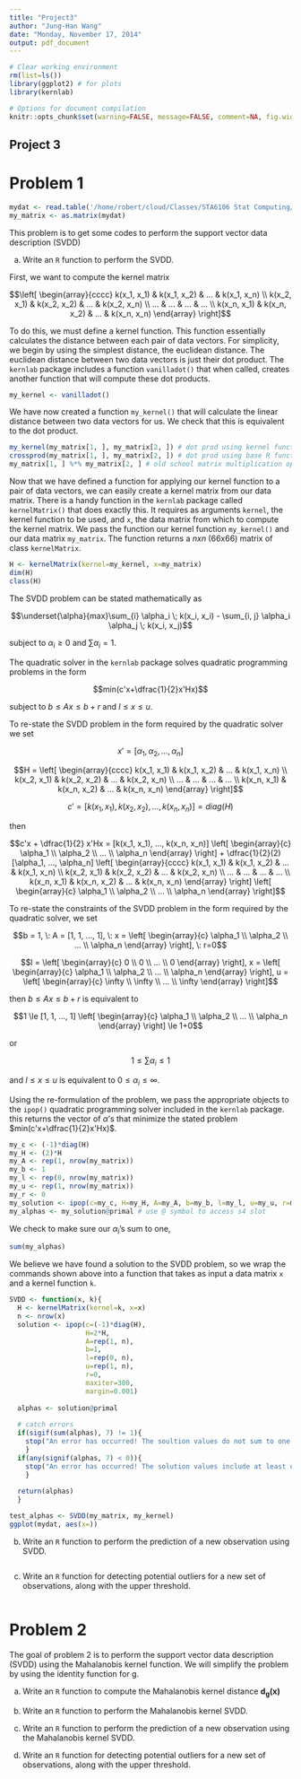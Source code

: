 ```yaml
---
title: "Project3"
author: "Jung-Han Wang"
date: "Monday, November 17, 2014"
output: pdf_document
---
```


```r
# Clear working environment
rm(list=ls())
library(ggplot2) # for plots
library(kernlab)

# Options for document compilation
knitr::opts_chunk$set(warning=FALSE, message=FALSE, comment=NA, fig.width=4, fig.height=3)
```

## Project 3

# Problem 1
```r
mydat <- read.table('/home/robert/cloud/Classes/STA6106 Stat Computing/Project2/Project3/training dataset.txt')
my_matrix <- as.matrix(mydat)
```

This problem is to get some codes to perform the support vector data description (SVDD)

a. Write an `R` function to perform the SVDD.

First, we want to compute the kernel matrix

$$\left[ \begin{array}{cccc}
k(x_1, x_1) & k(x_1, x_2) & ... & k(x_1, x_n) \\
k(x_2, x_1) & k(x_2, x_2) & ... & k(x_2, x_n) \\
... & ... & ... & ... \\
k(x_n, x_1) & k(x_n, x_2) & ... & k(x_n, x_n) \end{array} \right]$$

To do this, we must define a kernel function. This function essentially calculates the distance between each pair of data vectors. For simplicity, we begin by using the simplest distance, the euclidean distance. The euclidean distance between two data vectors is just their dot product. The `kernlab` package includes a function `vanilladot()` that when called, creates another function that will compute these dot products.
```r
my_kernel <- vanilladot()
```

We have now created a function `my_kernel()` that will calculate the linear distance between two data vectors for us. We check that this is equivalent to the dot product.
```r
my_kernel(my_matrix[1, ], my_matrix[2, ]) # dot prod using kernel function
crossprod(my_matrix[1, ], my_matrix[2, ]) # dot prod using base R function
my_matrix[1, ] %*% my_matrix[2, ] # old school matrix multiplication operator
```

Now that we have defined a function for applying our kernel function to a pair of data vectors, we can easily create a kernel matrix from our data matrix. There is a handy function in the `kernlab` package called `kernelMatrix()` that does exactly this. It requires as arguments `kernel`, the kernel function to be used, and `x`, the data matrix from which to compute the kernel matrix. We pass the function our kernel function `my_kernel()` and our data matrix `my_matrix`. The function returns a $nxn$ (66x66) matrix of class `kernelMatrix`.

```r
H <- kernelMatrix(kernel=my_kernel, x=my_matrix)
dim(H)
class(H)
```

The SVDD problem can be stated mathematically as

$$\underset{\alpha}{max}\sum_{i} \alpha_i \; k(x_i, x_i) - \sum_{i, j} \alpha_i \alpha_j \; k(x_i, x_j)$$

subject to $\alpha_i \ge 0$ and $\sum \alpha_i = 1$.

The quadratic solver in the `kernlab` package solves quadratic programming problems in the form

$$min(c'x+\dfrac{1}{2}x'Hx)$$

subject to $b\le Ax \le b+r$ and $l \le x \le u$.

To re-state the SVDD problem in the form required by the quadratic solver we set 

$$x' = [\alpha_1, \alpha_2, ..., \alpha_n]$$

$$H = \left[ \begin{array}{cccc}
k(x_1, x_1) & k(x_1, x_2) & ... & k(x_1, x_n) \\
k(x_2, x_1) & k(x_2, x_2) & ... & k(x_2, x_n) \\
... & ... & ... & ... \\
k(x_n, x_1) & k(x_n, x_2) & ... & k(x_n, x_n) \end{array} \right]$$

$$c' = [k(x_1, x_1), k(x_2, x_2), ..., k(x_n, x_n)] = diag(H)$$

then

$$c'x + \dfrac{1}{2} x'Hx = [k(x_1, x_1), ..., k(x_n, x_n)] \left[ \begin{array}{c}
\alpha_1 \\
\alpha_2 \\
... \\
\alpha_n \end{array} \right] 
+ \dfrac{1}{2}(2) [\alpha_1, ..., \alpha_n] 
\left[ \begin{array}{cccc}
k(x_1, x_1) & k(x_1, x_2) & ... & k(x_1, x_n) \\
k(x_2, x_1) & k(x_2, x_2) & ... & k(x_2, x_n) \\
... & ... & ... & ... \\
k(x_n, x_1) & k(x_n, x_2) & ... & k(x_n, x_n) \end{array} \right] 
\left[ \begin{array}{c}
\alpha_1 \\
\alpha_2 \\
... \\
\alpha_n \end{array} \right]$$

To re-state the constraints of the SVDD problem in the form required by the quadratic solver, we set 

$$b = 1, \: A = [1, 1, ..., 1], \: x = \left[ \begin{array}{c}
\alpha_1 \\
\alpha_2 \\
... \\
\alpha_n \end{array} \right], \: r=0$$

$$l = \left[ \begin{array}{c}
0 \\
0 \\
... \\
0 \end{array} \right], 
x = \left[ \begin{array}{c}
\alpha_1 \\
\alpha_2 \\
... \\
\alpha_n \end{array} \right], 
u = \left[ \begin{array}{c}
\infty \\
\infty \\
... \\
\infty \end{array} \right]$$

then $b\le Ax \le b+r$ is equivalent to 

$$1 \le [1, 1, ..., 1]
\left[ \begin{array}{c}
\alpha_1 \\
\alpha_2 \\
... \\
\alpha_n \end{array} \right]
\le 1+0$$

or 

$$1 \le \sum \alpha_i \le 1$$

and $l \le x \le u$ is equivalent to $0 \le \alpha_i \le \infty$.

Using the re-formulation of the problem, we pass the appropriate objects to the `ipop()` quadratic programming solver included in the `kernlab` package. this returns the vector of $\alpha$'s that minimize the stated problem $min(c'x+\dfrac{1}{2}x'Hx)$.

```r
my_c <- (-1)*diag(H)
my_H <- (2)*H
my_A <- rep(1, nrow(my_matrix))
my_b <- 1
my_l <- rep(0, nrow(my_matrix))
my_u <- rep(1, nrow(my_matrix))
my_r <- 0
my_solution <- ipop(c=my_c, H=my_H, A=my_A, b=my_b, l=my_l, u=my_u, r=my_r, maxiter=300, margin=0.001)
my_alphas <- my_solution@primal # use @ symbol to access s4 slot
```

We check to make sure our $\alpha_i$'s sum to one,
```r
sum(my_alphas)
```

We believe we have found a solution to the SVDD problem, so we wrap the commands shown above into a function that takes as input a data matrix `x` and a kernel function `k`.
```r
SVDD <- function(x, k){
  H <- kernelMatrix(kernel=k, x=x)
  n <- nrow(x)
  solution <- ipop(c=(-1)*diag(H), 
                   H=2*H, 
                   A=rep(1, n), 
                   b=1, 
                   l=rep(0, n), 
                   u=rep(1, n), 
                   r=0, 
                   maxiter=300, 
                   margin=0.001)
  
  alphas <- solution@primal
  
  # catch errors
  if(sigif(sum(alphas), 7) != 1){
    stop("An error has occurred! The soultion values do not sum to one.")
    }
  if(any(signif(alphas, 7) < 0)){
    stop("An error has occurred! The solution values include at least one negative value, which is not allowed.")
    }
  
  return(alphas)
  }

test_alphas <- SVDD(my_matrix, my_kernel)
ggplot(mydat, aes(x=))
```

b. Write an `R` function to perform the prediction of a new observation using SVDD.
```r

```

c. Write an `R` function for detecting potential outliers for a new set of observations, along with the upper threshold.
```r

```

# Problem 2

The goal of problem 2 is to perform the support vector data description (SVDD) using the Mahalanobis kernel function. We will simplify the problem
by using the identity function for g.

a. Write an `R` function to compute the Mahalanobis kernel distance $\pmb{d_g(x)}$

b. Write an `R` function to perform the Mahalanobis kernel SVDD.

c. Write an `R` function to perform the prediction of a new observation using the Mahalanobis kernel SVDD.

d. Write an `R` function for detecting potential outliers for a new set of observations, along with the upper threshold.


```r

```


